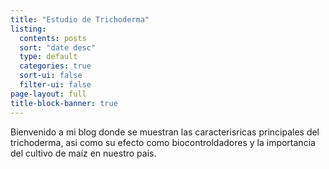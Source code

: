 ---
title: "Estudio de Trichoderma"
listing:
  contents: posts
  sort: "date desc"
  type: default
  categories: true
  sort-ui: false
  filter-ui: false
page-layout: full
title-block-banner: true
---

Bienvenido a mi blog donde se muestran las caracterisricas principales del trichoderma, asi como su efecto como biocontroldadores y la importancia del cultivo de maíz en nuestro pais.

